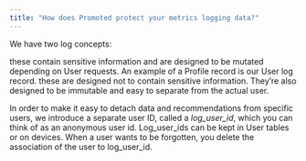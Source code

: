 ```yaml
---
title: "How does Promoted protect your metrics logging data?"
---
```


We have two log concepts:



<Card title="Profiles logs" icon="user" icontype="duotone">
  these contain sensitive information and are designed to be mutated depending on User requests. An example of a Profile record is our User log record.
</Card>
<Card title="Transactions logs" icon="arrow-right-arrow-left" icontype="duotone">
  these are designed not to contain sensitive information. They’re also designed to be immutable and easy to separate from the actual user.
</Card>

In order to make it easy to detach data and recommendations from specific users, we introduce a separate user ID, called a _log\_user\_id_, which you can think of as an anonymous user id. Log\_user\_ids can be kept in User tables or on devices. When a user wants to be forgotten, you delete the association of the user to log\_user\_id.